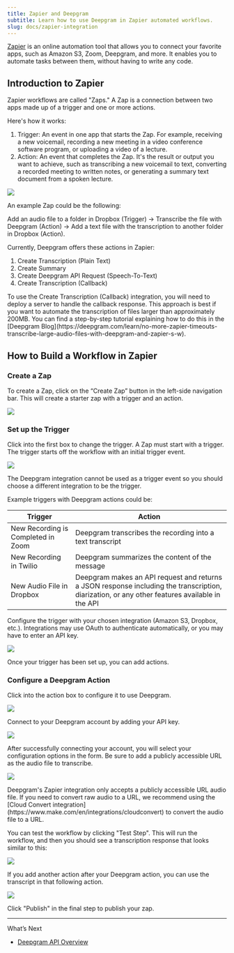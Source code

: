 ```yaml
---
title: Zapier and Deepgram
subtitle: Learn how to use Deepgram in Zapier automated workflows.
slug: docs/zapier-integration
---
```



[Zapier](https://zapier.com/) is an online automation tool that allows you to connect your favorite apps, such as Amazon S3, Zoom, Deepgram, and more. It enables you to automate tasks between them, without having to write any code.

## Introduction to Zapier

Zapier workflows are called "Zaps." A Zap is a connection between two apps made up of a trigger and one or more actions.

Here's how it works:

1. Trigger: An event in one app that starts the Zap. For example, receiving a new voicemail, recording a new meeting in a video conference software program, or uploading a video of a lecture.
2. Action: An event that completes the Zap. It's the result or output you want to achieve, such as transcribing a new voicemail to text, converting a recorded meeting to written notes, or generating a summary text document from a spoken lecture.

![](/images/c9a12a1-trigger_action.png)

An example Zap could be the following:

Add an audio file to a folder in Dropbox (Trigger) -> Transcribe the file with Deepgram (Action) -> Add a text file with the transcription to another folder in Dropbox (Action).

Currently, Deepgram offers these actions in Zapier:

1. Create Transcription (Plain Text)
2. Create Summary
3. Create Deepgram API Request (Speech-To-Text)
4. Create Transcription (Callback)

<Info>
  To use the Create Transcription (Callback) integration, you will need to deploy a server to handle the callback response. This approach is best if you want to automate the transcription of files larger than approximately 200MB. You can find a step-by-step tutorial explaining how to do this in the [Deepgram Blog](https://deepgram.com/learn/no-more-zapier-timeouts-transcribe-large-audio-files-with-deepgram-and-zapier-s-w).
</Info>

## How to Build a Workflow in Zapier

### Create a Zap

To create a Zap, click on the “Create Zap” button in the left-side navigation bar. This will create a starter zap with a trigger and an action.

![](/images/5a142f0-starter_zap.png)

### Set up the Trigger

Click into the first box to change the trigger. A Zap must start with a trigger. The trigger starts off the workflow with an initial trigger event.

![](/images/20d4e85-change_trigger.png)

<Warning>
  The Deepgram integration cannot be used as a trigger event so you should choose a different integration to be the trigger.
</Warning>

Example triggers with Deepgram actions could be:

| Trigger                            | Action                                                                                                                                         |
| ---------------------------------- | ---------------------------------------------------------------------------------------------------------------------------------------------- |
| New Recording is Completed in Zoom | Deepgram transcribes the recording into a text transcript                                                                                      |
| New Recording in Twilio            | Deepgram summarizes the content of the message                                                                                                 |
| New Audio File in Dropbox          | Deepgram makes an API request and returns a JSON response including the transcription, diarization, or any other features available in the API |

Configure the trigger with your chosen integration (Amazon S3, Dropbox, etc.). Integrations may use OAuth to authenticate automatically, or you may have to enter an API key.

![](/images/0397791-sign_in.png)

Once your trigger has been set up, you can add actions.

### Configure a Deepgram Action

Click into the action box to configure it to use Deepgram.

![](/images/f8629d3-configure_deepgram.png)

Connect to your Deepgram account by adding your API key.

![](/images/57500c0-add_api_key.png)

After successfully connecting your account, you will select your configuration options in the form. Be sure to add a publicly accessible URL as the audio file to transcribe.

![](/images/09d6f06-config_options.png)

<Info>
  Deepgram's Zapier integration only accepts a publicly accessible URL audio file. If you need to convert raw audio to a URL, we recommend using the [Cloud Convert integration](https://www.make.com/en/integrations/cloudconvert) to convert the audio file to a URL.
</Info>

You can test the workflow by clicking "Test Step". This will run the workflow, and then you should see a transcription response that looks similar to this:

![](/images/ded312a-test_step.png)

If you add another action after your Deepgram action, you can use the transcript in that following action.

![](/images/0b6faab-use_transcript.png)

Click "Publish" in the final step to publish your zap.

***

What’s Next

* [Deepgram API Overview](/reference/deepgram-api-overview)
